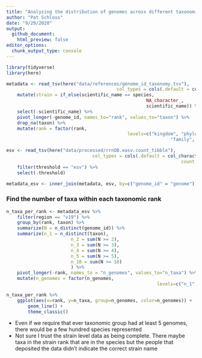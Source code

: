 ```yaml
---
title: "Analyzing the distribution of genomes across different taxonomic ranks"
author: "Pat Schloss"
date: "9/29/2020"
output:
  github_document:
    html_preview: false
editor_options:
  chunk_output_type: console
---
```


```r
library(tidyverse)
library(here)

metadata <- read_tsv(here("data/references/genome_id_taxonomy.tsv"),
										 col_types = cols(.default = col_character())) %>%
	mutate(strain = if_else(scientific_name == species,
													NA_character_,
													scientific_name)) %>%
	select(-scientific_name) %>%
	pivot_longer(-genome_id, names_to="rank", values_to="taxon") %>%
	drop_na(taxon) %>%
	mutate(rank = factor(rank,
											 levels=c("kingdom", "phylum", "class", "order",
											 				 "family", "genus", "species", "strain")))

esv <- read_tsv(here("data/processed/rrnDB.easv.count_tibble"),
								col_types = cols(.default = col_character(),
																 count = col_integer())) %>%
	filter(threshold == "esv") %>%
	select(-threshold)

metadata_esv <- inner_join(metadata, esv, by=c("genome_id" = "genome"))
```


### Find the number of taxa within each taxonomic rank

```r
n_taxa_per_rank <- metadata_esv %>%
	filter(region == "v19") %>%
	group_by(rank, taxon) %>%
	summarize(N = n_distinct(genome_id)) %>%
	summarize(n_1 = n_distinct(taxon),
						n_2 = sum(N >= 2),
						n_3 = sum(N >= 3),
						n_4 = sum(N >= 4),
						n_5 = sum(N >= 5),
						n_10 = sum(N >= 10)
						) %>%
	pivot_longer(-rank, names_to = "n_genomes", values_to="n_taxa") %>%
	mutate(n_genomes = factor(n_genomes,
														levels=c("n_1", "n_2", "n_3", "n_4", "n_5", "n_10")))

n_taxa_per_rank %>%
	ggplot(aes(x=rank, y=n_taxa, group=n_genomes, color=n_genomes)) +
		geom_line() +
		theme_classic()
```

* Even if we require that ever taxonomic group had at least 5 genomes, there would be a few hundred species represented
* Not sure I trust the strain level data as being complete. There maybe taxa in the strain rank that are in the species but the people that deposited the data didn't indicate the correct strain name
